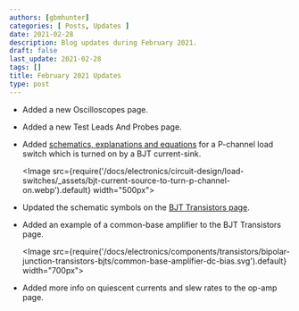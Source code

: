 ```yaml
---
authors: [gbmhunter]
categories: [ Posts, Updates ]
date: 2021-02-28
description: Blog updates during February 2021.
draft: false
last_update: 2021-02-28
tags: []
title: February 2021 Updates
type: post
---
```


* Added a new Oscilloscopes page.

* Added a new Test Leads And Probes page.

* Added [schematics, explanations and equations](/electronics/circuit-design/load-switches/) for a P-channel load switch which is turned on by a BJT current-sink.

    <Image src={require('/docs/electronics/circuit-design/load-switches/_assets/bjt-current-source-to-turn-p-channel-on.webp').default} width="500px"></Image>

* Updated the schematic symbols on the [BJT Transistors page](/electronics/components/transistors/bipolar-junction-transistors-bjts).

* Added an example of a common-base amplifier to the BJT Transistors page.

    <Image src={require('/docs/electronics/components/transistors/bipolar-junction-transistors-bjts/common-base-amplifier-dc-bias.svg').default} width="700px"></Image>

* Added more info on quiescent currents and slew rates to the op-amp page.